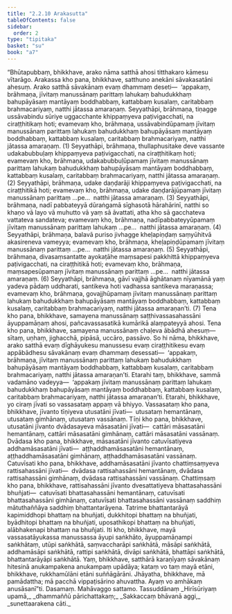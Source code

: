```yaml
---
title: "2.2.10 Arakasutta"
tableOfContents: false
sidebar:
  order: 2
type: "tipitaka"
basket: "su"
book: "a7"
---
```



<DynamicBreadcrumb />

<Division number="74" book="a7">

<Paragraph number="593" book="a7">
“Bhūtapubbaṃ, bhikkhave, arako nāma satthā ahosi titthakaro kāmesu vītarāgo. Arakassa kho pana, bhikkhave, satthuno anekāni sāvakasatāni ahesuṃ. Arako satthā sāvakānaṃ evaṃ dhammaṃ deseti—  ‘appakaṃ, brāhmaṇa, jīvitaṃ manussānaṃ parittaṃ lahukaṃ bahudukkhaṃ bahupāyāsaṃ mantāyaṃ boddhabbaṃ, kattabbaṃ kusalaṃ, caritabbaṃ brahmacariyaṃ, natthi jātassa amaraṇaṃ.
</Paragraph>

<Paragraph number="594" book="a7">
Seyyathāpi, brāhmaṇa, tiṇagge ussāvabindu sūriye uggacchante khippaṃyeva paṭivigacchati, na ciraṭṭhitikaṃ hoti; evamevaṃ kho, brāhmaṇa, ussāvabindūpamaṃ jīvitaṃ manussānaṃ parittaṃ lahukaṃ bahudukkhaṃ bahupāyāsaṃ mantāyaṃ boddhabbaṃ, kattabbaṃ kusalaṃ, caritabbaṃ brahmacariyaṃ, natthi jātassa amaraṇaṃ. (1)
</Paragraph>

<Paragraph number="595" book="a7">
Seyyathāpi, brāhmaṇa, thullaphusitake deve vassante udakabubbuḷaṃ khippaṃyeva paṭivigacchati, na ciraṭṭhitikaṃ hoti; evamevaṃ kho, brāhmaṇa, udakabubbuḷūpamaṃ jīvitaṃ manussānaṃ parittaṃ lahukaṃ bahudukkhaṃ bahupāyāsaṃ mantāyaṃ boddhabbaṃ, kattabbaṃ kusalaṃ, caritabbaṃ brahmacariyaṃ, natthi jātassa amaraṇaṃ. (2)
</Paragraph>

<Paragraph number="596" book="a7">
Seyyathāpi, brāhmaṇa, udake daṇḍarāji khippaṃyeva paṭivigacchati, na ciraṭṭhitikā hoti; evamevaṃ kho, brāhmaṇa, udake daṇḍarājūpamaṃ jīvitaṃ manussānaṃ parittaṃ …pe…  natthi jātassa amaraṇaṃ. (3)
</Paragraph>

<Paragraph number="597" book="a7">
Seyyathāpi, brāhmaṇa, nadī pabbateyyā dūraṅgamā sīghasotā hārahārinī, natthi so khaṇo vā layo vā muhutto vā yaṃ sā āvattati, atha kho sā gacchateva vattateva sandateva; evamevaṃ kho, brāhmaṇa, nadīpabbateyyūpamaṃ jīvitaṃ manussānaṃ parittaṃ lahukaṃ …pe…  natthi jātassa amaraṇaṃ. (4)
</Paragraph>

<Paragraph number="598" book="a7">
Seyyathāpi, brāhmaṇa, balavā puriso jivhagge kheḷapiṇḍaṃ saṃyūhitvā akasireneva vameyya; evamevaṃ kho, brāhmaṇa, kheḷapiṇḍūpamaṃ jīvitaṃ manussānaṃ parittaṃ …pe…  natthi jātassa amaraṇaṃ. (5)
</Paragraph>

<Paragraph number="599" book="a7">
Seyyathāpi, brāhmaṇa, divasaṃsantatte ayokaṭāhe maṃsapesi pakkhittā khippaṃyeva paṭivigacchati, na ciraṭṭhitikā hoti; evamevaṃ kho, brāhmaṇa, maṃsapesūpamaṃ jīvitaṃ manussānaṃ parittaṃ …pe…  natthi jātassa amaraṇaṃ. (6)
</Paragraph>

<Paragraph number="600" book="a7">
Seyyathāpi, brāhmaṇa, gāvī vajjhā āghātanaṃ nīyamānā yaṃ yadeva pādaṃ uddharati, santikeva hoti vadhassa santikeva maraṇassa; evamevaṃ kho, brāhmaṇa, govajjhūpamaṃ jīvitaṃ manussānaṃ parittaṃ lahukaṃ bahudukkhaṃ bahupāyāsaṃ mantāyaṃ boddhabbaṃ, kattabbaṃ kusalaṃ, caritabbaṃ brahmacariyaṃ, natthi jātassa amaraṇan’ti. (7)
</Paragraph>

<Paragraph number="601" book="a7">
Tena kho pana, bhikkhave, samayena manussānaṃ saṭṭhivassasahassāni āyuppamāṇaṃ ahosi, pañcavassasatikā kumārikā alaṃpateyyā ahosi. Tena kho pana, bhikkhave, samayena manussānaṃ chaḷeva ābādhā ahesuṃ—  sītaṃ, uṇhaṃ, jighacchā, pipāsā, uccāro, passāvo. So hi nāma, bhikkhave, arako satthā evaṃ dīghāyukesu manussesu evaṃ ciraṭṭhitikesu evaṃ appābādhesu sāvakānaṃ evaṃ dhammaṃ desessati—  ‘appakaṃ, brāhmaṇa, jīvitaṃ manussānaṃ parittaṃ lahukaṃ bahudukkhaṃ bahupāyāsaṃ mantāyaṃ boddhabbaṃ, kattabbaṃ kusalaṃ, caritabbaṃ brahmacariyaṃ, natthi jātassa amaraṇan’ti.
</Paragraph>

<Paragraph number="602" book="a7">
Etarahi taṃ, bhikkhave, sammā vadamāno vadeyya—  ‘appakaṃ jīvitaṃ manussānaṃ parittaṃ lahukaṃ bahudukkhaṃ bahupāyāsaṃ mantāyaṃ boddhabbaṃ, kattabbaṃ kusalaṃ, caritabbaṃ brahmacariyaṃ, natthi jātassa amaraṇan’ti. Etarahi, bhikkhave, yo ciraṃ jīvati so vassasataṃ appaṃ vā bhiyyo. Vassasataṃ kho pana, bhikkhave, jīvanto tīṇiyeva utusatāni jīvati—  utusataṃ hemantānaṃ, utusataṃ gimhānaṃ, utusataṃ vassānaṃ. Tīṇi kho pana, bhikkhave, utusatāni jīvanto dvādasayeva māsasatāni jīvati—  cattāri māsasatāni hemantānaṃ, cattāri māsasatāni gimhānaṃ, cattāri māsasatāni vassānaṃ. Dvādasa kho pana, bhikkhave, māsasatāni jīvanto catuvīsatiyeva addhamāsasatāni jīvati—  aṭṭhaddhamāsasatāni hemantānaṃ, aṭṭhaddhamāsasatāni gimhānaṃ, aṭṭhaddhamāsasatāni vassānaṃ. Catuvīsati kho pana, bhikkhave, addhamāsasatāni jīvanto chattiṃsaṃyeva rattisahassāni jīvati—  dvādasa rattisahassāni hemantānaṃ, dvādasa rattisahassāni gimhānaṃ, dvādasa rattisahassāni vassānaṃ. Chattiṃsaṃ kho pana, bhikkhave, rattisahassāni jīvanto dvesattatiyeva bhattasahassāni bhuñjati—  catuvīsati bhattasahassāni hemantānaṃ, catuvīsati bhattasahassāni gimhānaṃ, catuvīsati bhattasahassāni vassānaṃ saddhiṃ mātuthaññāya saddhiṃ bhattantarāyena.
</Paragraph>

<Paragraph number="603" book="a7">
Tatrime bhattantarāyā kapimiddhopi bhattaṃ na bhuñjati, dukkhitopi bhattaṃ na bhuñjati, byādhitopi bhattaṃ na bhuñjati, uposathikopi bhattaṃ na bhuñjati, alābhakenapi bhattaṃ na bhuñjati. Iti kho, bhikkhave, mayā vassasatāyukassa manussassa āyupi saṅkhāto, āyuppamāṇampi saṅkhātaṃ, utūpi saṅkhātā, saṃvaccharāpi saṅkhātā, māsāpi saṅkhātā, addhamāsāpi saṅkhātā, rattipi saṅkhātā, divāpi saṅkhātā, bhattāpi saṅkhātā, bhattantarāyāpi saṅkhātā. Yaṃ, bhikkhave, satthārā karaṇīyaṃ sāvakānaṃ hitesinā anukampakena anukampaṃ upādāya; kataṃ vo taṃ mayā etāni, bhikkhave, rukkhamūlāni etāni suññāgārāni. Jhāyatha, bhikkhave, mā pamādattha; mā pacchā vippaṭisārino ahuvattha. Ayaṃ vo amhākaṃ anusāsanī”ti.

</Paragraph>
</Division>

<Paragraph number="604" type="center" book="a7">
Dasamaṃ.



</Paragraph>

<Paragraph number="605" type="center" book="a7">
Mahāvaggo sattamo.



</Paragraph>

<Paragraph number="606" type="center" book="a7">
Tassuddānaṃ


</Paragraph>

<Paragraph number="607" type="verses" book="a7">
_Hirīsūriyaṃ upamā,_  
_dhammaññū pārichattakaṃ;_  
_Sakkaccaṃ bhāvanā aggi,_  
_sunettaarakena cāti._
</Paragraph>